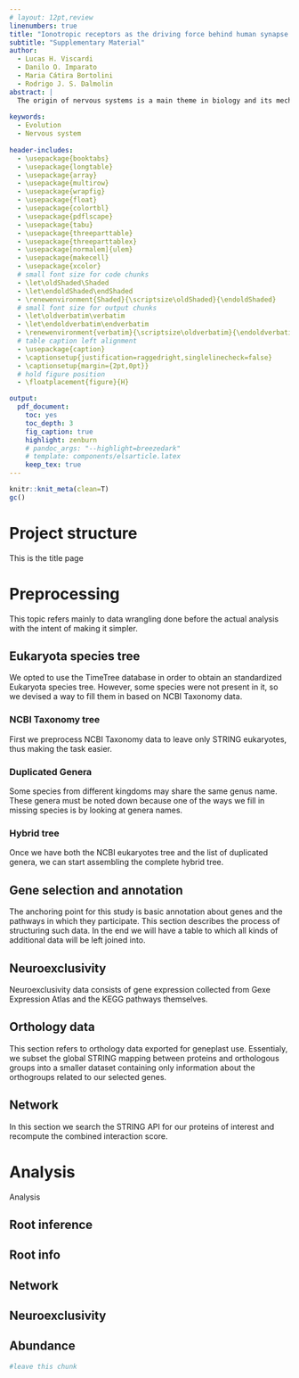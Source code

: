 ```yaml
---
# layout: 12pt,review
linenumbers: true
title: "Ionotropic receptors as the driving force behind human synapse establishment"
subtitle: "Supplementary Material"
author: 
  - Lucas H. Viscardi
  - Danilo O. Imparato
  - Maria Cátira Bortolini
  - Rodrigo J. S. Dalmolin
abstract: |
  The origin of nervous systems is a main theme in biology and its mechanisms are largely underlied by synaptic neurotransmission. The search for pan-neuronal genes has failed to explain synapses emergence since synaptic elements are present in multiple aneural organisms. We questioned how the interactions among these elements evolved and to what extent does it relate to our understanding of the nervous systems complexity. We infer the human neurotransmission gene network based on genes present in GABAergic, glutamatergic, serotonergic, dopaminergic, and cholinergic systems, and reconstruct the evolutionary scenario of synapse emergence. Our results outline the distribution of neurotransmitter systems and synaptic functions as taxa diverge. We find that the ionotropic receptors emergence in the cnidarian last common ancestor was the driving force behind the advent of the anatomical synapse and the development of nervous systems. We suggest that after Placozoa origin there was a positive selection under a more restricted and specific activation of ionotropic receptors. This different selective pressure counterparting the broader amino acid activation in plants could be striking for the evolution of the nervous system.
  
keywords:
  - Evolution
  - Nervous system
   
header-includes:
  - \usepackage{booktabs}
  - \usepackage{longtable}
  - \usepackage{array}
  - \usepackage{multirow}
  - \usepackage{wrapfig}
  - \usepackage{float}
  - \usepackage{colortbl}
  - \usepackage{pdflscape}
  - \usepackage{tabu}
  - \usepackage{threeparttable}
  - \usepackage{threeparttablex}
  - \usepackage[normalem]{ulem}
  - \usepackage{makecell}
  - \usepackage{xcolor}
  # small font size for code chunks
  - \let\oldShaded\Shaded
  - \let\endoldShaded\endShaded
  - \renewenvironment{Shaded}{\scriptsize\oldShaded}{\endoldShaded}
  # small font size for output chunks
  - \let\oldverbatim\verbatim
  - \let\endoldverbatim\endverbatim
  - \renewenvironment{verbatim}{\scriptsize\oldverbatim}{\endoldverbatim}
  # table caption left alignment
  - \usepackage{caption}
  - \captionsetup{justification=raggedright,singlelinecheck=false}
  - \captionsetup{margin={2pt,0pt}}
  # hold figure position
  - \floatplacement{figure}{H}

output:
  pdf_document:
    toc: yes
    toc_depth: 3
    fig_caption: true
    highlight: zenburn
    # pandoc_args: "--highlight=breezedark"
    # template: components/elsarticle.latex
    keep_tex: true
---
```

```r
knitr::knit_meta(clean=T)
gc()
```

<!--- Project structure -->
Project structure
=====================
This is the title page

<!-- Preprocessing -->
Preprocessing
=================
This topic refers mainly to data wrangling done before the actual analysis with the intent of making it simpler.

<!--- Eukaryota species tree -->
Eukaryota species tree
--------------------------
We opted to use the TimeTree database in order to obtain an standardized Eukaryota species tree. However, some species were not present in it, so we devised a way to fill them in based on NCBI Taxonomy data. 

<!-- NCBI Taxonomy tree -->
### NCBI Taxonomy tree
First we preprocess NCBI Taxonomy data to leave only STRING eukaryotes, thus making the task easier.
\input{tree_ncbi.tex}
<!-- \input{download_files.tex} -->

<!-- Duplicated Genera -->
### Duplicated Genera
Some species from different kingdoms may share the same genus name. These genera must be noted down because one of the ways we fill in missing species is by looking at genera names.
\input{duplicated_genera.tex}

<!-- Hybrid tree -->
### Hybrid tree
Once we have both the NCBI eukaryotes tree and the list of duplicated genera, we can start assembling the complete hybrid tree.
\input{tree_hybrid.tex}

<!--- Kegg annotation -->
Gene selection and annotation
---------------------------------
The anchoring point for this study is basic annotation about genes and the pathways in which they participate. This section describes the process of structuring such data. In the end we will have a table to which all kinds of additional data will be left joined into.
\input{kegg.tex}

<!--- Neuroexclusivity -->
Neuroexclusivity
--------------------
Neuroexclusivity data consists of gene expression collected from Gexe Expression Atlas and the KEGG pathways themselves.
\input{neuroexclusivity.tex}

<!--- COG data -->
Orthology data
--------------------
This section refers to orthology data exported for geneplast use. Essentialy, we subset the global STRING mapping between proteins and orthologous groups into a smaller dataset containing only information about the orthogroups related to our selected genes.
\input{cogs.tex}

<!--- Network -->
Network
-----------
In this section we search the STRING API for our proteins of interest and recompute the combined interaction score.
\input{string_edgelist.tex}


<!-- Analysis -->
Analysis
============
Analysis

Root inference
---------------

Root info
-----------

Network
-----------

Neuroexclusivity
-----------------

Abundance
-----------

<!-- \input{download_files.tex} -->

```r
#leave this chunk
```
